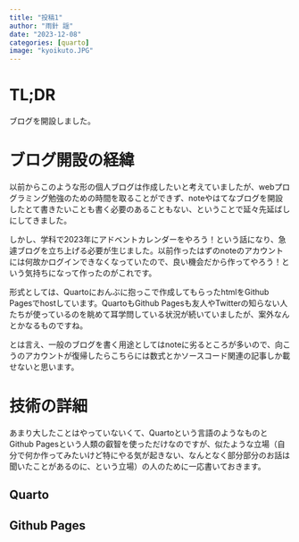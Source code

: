 ```yaml
---
title: "投稿1"
author: "雨針 謡"
date: "2023-12-08"
categories: [quarto]
image: "kyoikuto.JPG"
---
```


# TL;DR
ブログを開設しました。

# ブログ開設の経緯
以前からこのような形の個人ブログは作成したいと考えていましたが、webプログラミング勉強のための時間を取ることができず、noteやはてなブログを開設したとて書きたいことも書く必要のあることもない、ということで延々先延ばしにしてきました。

しかし、学科で2023年にアドベントカレンダーをやろう！という話になり、急遽ブログを立ち上げる必要が生じました。以前作ったはずのnoteのアカウントには何故かログインできなくなっていたので、良い機会だから作ってやろう！という気持ちになって作ったのがこれです。

形式としては、Quartoにおんぶに抱っこで作成してもらったhtmlをGithub Pagesでhostしています。QuartoもGithub Pagesも友人やTwitterの知らない人たちが使っているのを眺めて耳学問している状況が続いていましたが、案外なんとかなるものですね。

とは言え、一般のブログを書く用途としてはnoteに劣るところが多いので、向こうのアカウントが復帰したらこちらには数式とかソースコード関連の記事しか載せないと思います。

# 技術の詳細
あまり大したことはやっていないくて、Quartoという言語のようなものとGithub Pagesという人類の叡智を使っただけなのですが、似たような立場（自分で何か作ってみたいけど特にやる気が起きない、なんとなく部分部分のお話は聞いたことがあるのに、という立場）の人のために一応書いておきます。

## Quarto

## Github Pages

